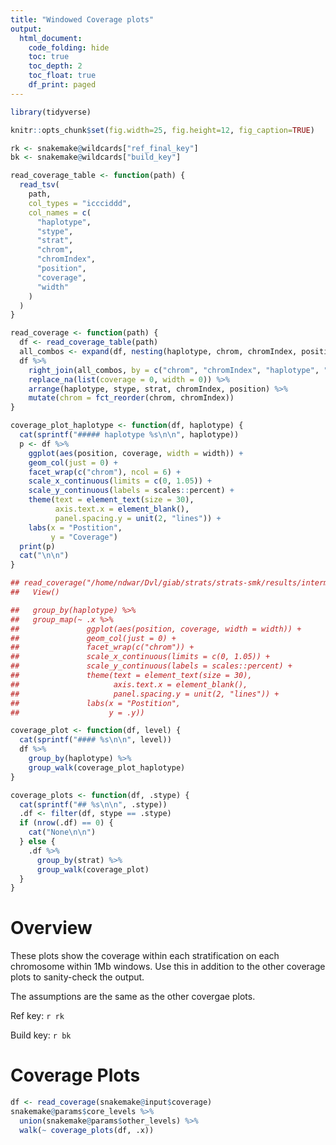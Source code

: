```yaml
---
title: "Windowed Coverage plots"
output:
  html_document:
    code_folding: hide
    toc: true
    toc_depth: 2
    toc_float: true
    df_print: paged
---
```

    
```r
library(tidyverse)

knitr::opts_chunk$set(fig.width=25, fig.height=12, fig_caption=TRUE)

rk <- snakemake@wildcards["ref_final_key"]
bk <- snakemake@wildcards["build_key"]

read_coverage_table <- function(path) {
  read_tsv(
    path,
    col_types = "iccciddd",
    col_names = c(
      "haplotype",
      "stype",
      "strat",
      "chrom",
      "chromIndex",
      "position",
      "coverage",
      "width"
    )
  )
}

read_coverage <- function(path) {
  df <- read_coverage_table(path)
  all_combos <- expand(df, nesting(haplotype, chrom, chromIndex, position), nesting(stype, strat))
  df %>%
    right_join(all_combos, by = c("chrom", "chromIndex", "haplotype", "stype", "strat", "position")) %>%
    replace_na(list(coverage = 0, width = 0)) %>%
    arrange(haplotype, stype, strat, chromIndex, position) %>%
    mutate(chrom = fct_reorder(chrom, chromIndex))
}

coverage_plot_haplotype <- function(df, haplotype) {
  cat(sprintf("##### haplotype %s\n\n", haplotype))
  p <- df %>%
    ggplot(aes(position, coverage, width = width)) +
    geom_col(just = 0) +
    facet_wrap(c("chrom"), ncol = 6) +
    scale_x_continuous(limits = c(0, 1.05)) +
    scale_y_continuous(labels = scales::percent) +
    theme(text = element_text(size = 30),
          axis.text.x = element_blank(),
          panel.spacing.y = unit(2, "lines")) +
    labs(x = "Postition",
         y = "Coverage")
  print(p)
  cat("\n\n")
}

## read_coverage("/home/ndwar/Dvl/giab/strats/strats-smk/results/intermediates/HG002d1@test-autosome/postprocess/coverage_window.tsv.gz") %>%
##   View()

##   group_by(haplotype) %>%
##   group_map(~ .x %>%
##               ggplot(aes(position, coverage, width = width)) +
##               geom_col(just = 0) +
##               facet_wrap(c("chrom")) +
##               scale_x_continuous(limits = c(0, 1.05)) +
##               scale_y_continuous(labels = scales::percent) +
##               theme(text = element_text(size = 30),
##                     axis.text.x = element_blank(),
##                     panel.spacing.y = unit(2, "lines")) +
##               labs(x = "Postition",
##                    y = .y))

coverage_plot <- function(df, level) {
  cat(sprintf("#### %s\n\n", level))
  df %>%
    group_by(haplotype) %>%
    group_walk(coverage_plot_haplotype)
}

coverage_plots <- function(df, .stype) {
  cat(sprintf("## %s\n\n", .stype))
  .df <- filter(df, stype == .stype)
  if (nrow(.df) == 0) {
    cat("None\n\n")
  } else {
    .df %>%
      group_by(strat) %>%
      group_walk(coverage_plot)
  }
}

```

# Overview

These plots show the coverage within each stratification on each chromosome
within 1Mb windows. Use this in addition to the other coverage plots to
sanity-check the output.

The assumptions are the same as the other covergae plots.

Ref key: `r rk`

Build key: `r bk`

# Coverage Plots

```r
df <- read_coverage(snakemake@input$coverage)
snakemake@params$core_levels %>%
  union(snakemake@params$other_levels) %>%
  walk(~ coverage_plots(df, .x))
```

